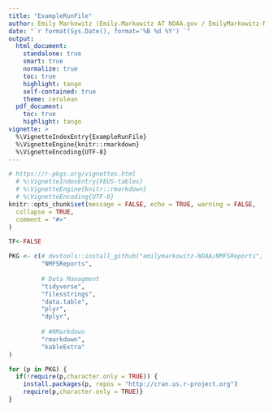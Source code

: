 ```yaml
---
title: "ExampleRunFile"
author: Emily Markowitz (Emily.Markowitz AT NOAA.gov / EmilyMarkowitz-NOAA)
date: "`r format(Sys.Date(), format='%B %d %Y') `"
output: 
  html_document:
    standalone: true
    smart: true
    normalize: true
    toc: true
    highlight: tango
    self-contained: true
    theme: cerulean
  pdf_document:
    toc: true
    highlight: tango
vignette: >
  %\VignetteIndexEntry{ExampleRunFile}
  %\VignetteEngine{knitr::rmarkdown}
  %\VignetteEncoding{UTF-8}
---
```


```r
# https://r-pkgs.org/vignettes.html
  # %\VignetteIndexEntry{FEUS-tables}
  # %\VignetteEngine{knitr::rmarkdown}
  # %\VignetteEncoding{UTF-8}
knitr::opts_chunk$set(message = FALSE, echo = TRUE, warning = FALSE, 
  collapse = TRUE,
  comment = "#>"
)

TF<-FALSE
```

```r
PKG <- c(# devtools::install_github("emilymarkowitz-NOAA/NMFSReports", force = TRUE)
         "NMFSReports",
         
         # Data Managment
         "tidyverse",
         "filesstrings", 
         "data.table", 
         "plyr",  
         "dplyr",
         
         # #RMarkdown
         "rmarkdown",
         "kableExtra"
)

for (p in PKG) {
  if(!require(p,character.only = TRUE)) {  
    install.packages(p, repos = "http://cran.us.r-project.org")
    require(p,character.only = TRUE)}
}
```


